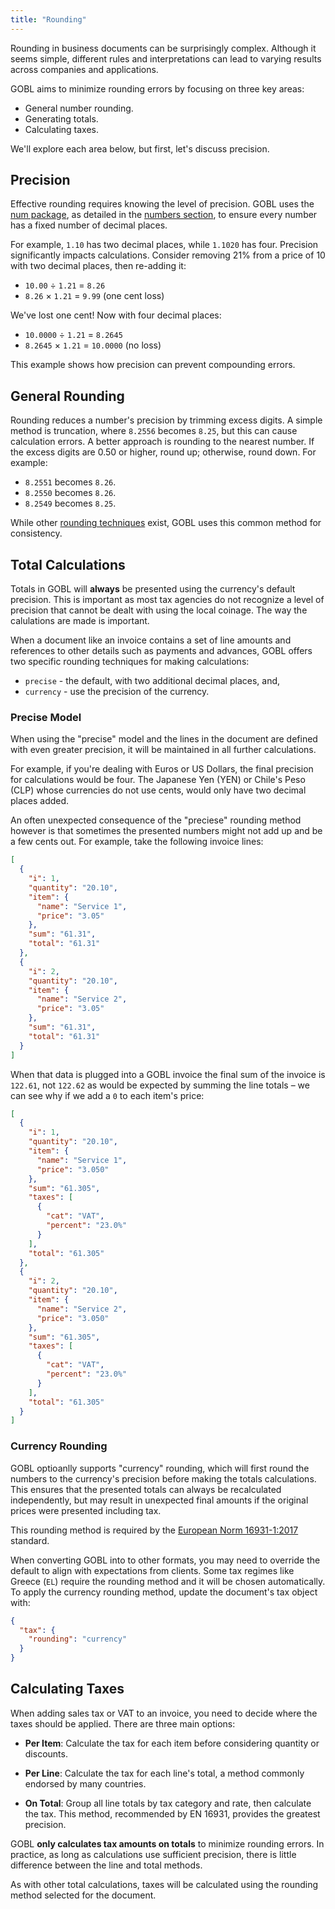 ```yaml
---
title: "Rounding"
---
```


Rounding in business documents can be surprisingly complex. Although it seems simple, different rules and interpretations can lead to varying results across companies and applications.

GOBL aims to minimize rounding errors by focusing on three key areas:

* General number rounding.
* Generating totals.
* Calculating taxes.

We'll explore each area below, but first, let's discuss precision.

## Precision

Effective rounding requires knowing the level of precision. GOBL uses the [num package](https://github.com/invopop/gobl/tree/main/num), as detailed in the [numbers section](/overview/numbers), to ensure every number has a fixed number of decimal places.

For example, `1.10` has two decimal places, while `1.1020` has four. Precision significantly impacts calculations. Consider removing 21% from a price of 10 with two decimal places, then re-adding it:

* `10.00` ÷ `1.21` = `8.26`
* `8.26` × `1.21` = `9.99` (one cent loss)

We've lost one cent! Now with four decimal places:

* `10.0000` ÷ `1.21` = `8.2645`
* `8.2645` × `1.21` = `10.0000` (no loss)

This example shows how precision can prevent compounding errors.

## General Rounding

Rounding reduces a number's precision by trimming excess digits. A simple method is truncation, where `8.2556` becomes `8.25`, but this can cause calculation errors. A better approach is rounding to the nearest number. If the excess digits are 0.50 or higher, round up; otherwise, round down. For example:

* `8.2551` becomes `8.26`.
* `8.2550` becomes `8.26`.
* `8.2549` becomes `8.25`.

While other [rounding techniques](https://en.wikipedia.org/wiki/Rounding) exist, GOBL uses this common method for consistency.

## Total Calculations

Totals in GOBL will **always** be presented using the currency's default precision. This is important as most tax agencies do not recognize a level of precision that cannot be dealt with using the local coinage. The way the calulations are made is important.

When a document like an invoice contains a set of line amounts and references to other details such as payments and advances, GOBL offers two specific rounding techniques for making calculations:

* `precise` - the default, with two additional decimal places, and,
* `currency` - use the precision of the currency.

### Precise Model

When using the "precise" model and the lines in the document are defined with even greater precision, it will be maintained in all further calculations.

For example, if you're dealing with Euros or US Dollars, the final precision for calculations would be four. The Japanese Yen (YEN) or Chile's Peso (CLP) whose currencies do not use cents, would only have two decimal places added.

An often unexpected consequence of the "preciese" rounding method however is that sometimes the presented numbers might not add up and be a few cents out. For example, take the following invoice lines:

```json
[
  {
    "i": 1,
    "quantity": "20.10",
    "item": {
      "name": "Service 1",
      "price": "3.05"
    },
    "sum": "61.31",
    "total": "61.31"
  },
  {
    "i": 2,
    "quantity": "20.10",
    "item": {
      "name": "Service 2",
      "price": "3.05"
    },
    "sum": "61.31",
    "total": "61.31"
  }
]
```

When that data is plugged into a GOBL invoice the final sum of the invoice is `122.61`, not `122.62` as would be expected by summing the line totals – we can see why if we add a `0` to each item's price:

```json
[
  {
    "i": 1,
    "quantity": "20.10",
    "item": {
      "name": "Service 1",
      "price": "3.050"
    },
    "sum": "61.305",
    "taxes": [
      {
        "cat": "VAT",
        "percent": "23.0%"
      }
    ],
    "total": "61.305"
  },
  {
    "i": 2,
    "quantity": "20.10",
    "item": {
      "name": "Service 2",
      "price": "3.050"
    },
    "sum": "61.305",
    "taxes": [
      {
        "cat": "VAT",
        "percent": "23.0%"
      }
    ],
    "total": "61.305"
  }
]
```

### Currency Rounding

GOBL optioanlly supports "currency" rounding, which will first round the numbers to the currency's precision before making the totals calculations. This ensures that the presented totals can always be recalculated independently, but may result in unexpected final amounts if the original prices were presented including tax.

This rounding method is required by the [European Norm 16931-1:2017](https://ec.europa.eu/digital-building-blocks/sites/display/DIGITAL/Obtaining+a+copy+of+the+European+standard+on+eInvoicing) standard.

When converting GOBL into to other formats, you may need to override the default to align with expectations from clients. Some tax regimes like Greece (`EL`) require the rounding method and it will be chosen automatically. To apply the currency rounding method, update the document's tax object with:

```json
{
  "tax": {
    "rounding": "currency"
  }
}
```

## Calculating Taxes

When adding sales tax or VAT to an invoice, you need to decide where the taxes should be applied. There are three main options:

* **Per Item**: Calculate the tax for each item before considering quantity or discounts.

* **Per Line**: Calculate the tax for each line's total, a method commonly endorsed by many countries.

* **On Total**: Group all line totals by tax category and rate, then calculate the tax. This method, recommended by EN 16931, provides the greatest precision.

GOBL **only calculates tax amounts on totals** to minimize rounding errors. In practice, as long as calculations use sufficient precision, there is little difference between the line and total methods.

As with other total calculations, taxes will be calculated using the rounding method selected for the document.
